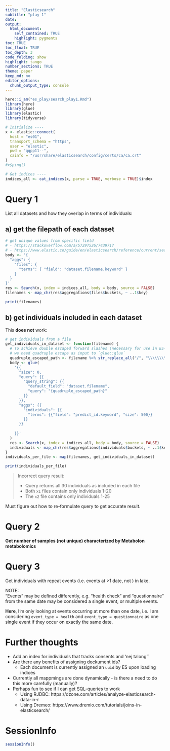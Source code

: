 ```yaml
---
title: "Elasticsearch"
subtitle: "play 1"
date: 
output:
  html_document:
    self_contained: TRUE
    highlight: pygments
toc: TRUE
toc_float: TRUE
toc_depth: 3
code_folding: show
highlight: tango
number_sections: TRUE
theme: paper
keep_md: no
editor_options: 
  chunk_output_type: console
---
```


```r
here::i_am("es_play/search_play1.Rmd")
library(here)
library(glue)
library(elastic)
library(tidyverse)

# Initialize ----
x <- elastic::connect(
  host = "es01", 
  transport_schema = "https", 
  user = "elastic", 
  pwd = "qqpp11--",
  cainfo = "/usr/share/elasticsearch/config/certs/ca/ca.crt"
)
#x$ping()

# Get indices ----
indices_all <- cat_indices(x, parse = TRUE, verbose = TRUE)$index
```

# Query 1

List all datasets and how they overlap in terms of individuals:

## a) get the filepath of each dataset
```r
# get unique values from specific field
# - https://stackoverflow.com/a/57297526/7439717
# - https://www.elastic.co/guide/en/elasticsearch/reference/current/search-aggregations-bucket-terms-aggregation.html
body <- '{
  "aggs": {
    "files": {
      "terms": { "field": "dataset.filename.keyword" }
    }
  }
}'
res <- Search(x, index = indices_all, body = body, source = FALSE)
filenames <- map_chr(res$aggregations$files$buckets, ~ ..1$key)

print(filenames)
```

## b) get individuals included in each dataset

This **does not** work:
```r
# get individuals from a file
get_individuals_in_dataset <- function(filename) {
  # To achieve double escaped forward slashes (necessary for use in ES-query),
  # we need quadruple escape as input to `glue::glue`
  quadruple_escaped_path <- filename %>% str_replace_all("/", "\\\\\\\\/")
  body <- glue(
    '{{
      "size": 0,
      "query": {{
        "query_string": {{
          "default_field": "dataset.filename",
          "query": "{quadruple_escaped_path}"
        }}
      }},
      "aggs": {{
        "individuals": {{
          "terms": {{"field": "predict_id.keyword", "size": 500}}
        }}
      }}
    
    }}'
  )
  res <- Search(x, index = indices_all, body = body, source = FALSE)
  individuals <- map_chr(res$aggregations$individuals$buckets, ~ ..1$key)  
}
individuals_per_file <- map(filenames, get_individuals_in_dataset)
```

```r
print(individuals_per_file)
```


> Incorrect query result: 
>
> * Query returns all 30 individuals as included in each file
> * Both `x1` files contain only individuals 1-20
> * The `x2` file contains only individuals 1-25


Must figure out how to re-formulate query to get accurate result.


# Query 2
**Get number of samples (not unique) characterized by Metabolon metabolomics**


# Query 3
Get individuals with repeat events (i.e. events at >1 date, not ) in lake.

NOTE:   
"Events" may be defined differently, e.g. "health check" and "questionnaire" 
from the same date may be considered a single event, or multiple events. 

**Here**, I'm only looking at events occurring at more than one date, i.e. I am
considering `event_type = health` and `event_type = questionnaire` as one single
event if they occur on exactly the same date.



# Further thoughts

* Add an index for individuals that tracks consents and 'nej talong'`
<br>
* Are there any benefits of assigning dockument ids? 
    + Each document is currently assigned an `uuid` by ES upon loading indices
<br>
* Currently all mappmings are done dynamically - is there a need to do this more
  carefully (manually)?
<br>
* Perhaps fun to see if I can get SQL-queries to work
    + Using RJDBC: https://dzone.com/articles/analyze-elasticsearch-data-in-r
    + Using Dremeo: https://www.dremio.com/tutorials/joins-in-elasticsearch/


# SessionInfo
```r
sessionInfo()
```





